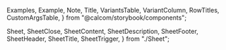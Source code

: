 
  Examples,
  Example,
  Note,
  Title,
  VariantsTable,
  VariantColumn,
  RowTitles,
  CustomArgsTable,
} from "@calcom/storybook/components";

  Sheet,
  SheetClose,
  SheetContent,
  SheetDescription,
  SheetFooter,
  SheetHeader,
  SheetTitle,
  SheetTrigger,
} from "./Sheet";

<Meta title="UI/Sheet" />

<Title title="Sheet" suffix="Brief" subtitle="Version 2.0 — Last Update: 21 June 2023" />

## Definition

A sheet is a container that can be used to display content on differnt sides of the current page.

## Structure

<Examples title="Spacing">
  <Sheet>
    <SheetTrigger asChild>
      <Button>Open default sheet</Button>
    </SheetTrigger>
    <SheetContent position="right" size={"default"}>
      <SheetHeader>
        <SheetTitle>Edit profile</SheetTitle>
        <SheetDescription>Make changes to your profile here. Click save when you're done.</SheetDescription>
      </SheetHeader>
      <SheetFooter>
        <SheetClose asChild>
          <Button type="submit">Save changes</Button>
        </SheetClose>
      </SheetFooter>
    </SheetContent>
  </Sheet>
</Examples>

